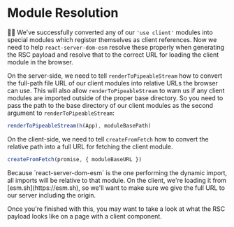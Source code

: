 # Module Resolution

<EpicVideo url="https://www.epicreact.dev/workshops/react-server-components/module-resolution" />

👨‍💼 We've successfully converted any of our `'use client'` modules into special
modules which register themselves as client references. Now we need to help
`react-server-dom-esm` resolve these properly when generating the RSC payload
and resolve that to the correct URL for loading the client module in the
browser.

On the server-side, we need to tell `renderToPipeableStream` how to convert the
full-path file URL of our client modules into relative URLs the browser can use.
This will also allow `renderToPipeableStream` to warn us if any client modules
are imported outside of the proper base directory. So you need to pass the path
to the base directory of our client modules as the second argument to
`renderToPipeableStream`:

```js
renderToPipeableStream(h(App), moduleBasePath)
```

On the client-side, we need to tell `createFromFetch` how to convert the
relative path into a full URL for fetching the client module.

```js
createFromFetch(promise, { moduleBaseURL })
```

<callout-warning>
	Because `react-server-dom-esm` is the one performing the dynamic import, all
	imports will be relative to that module. On the client, we're loading it from
	[esm.sh](https://esm.sh), so we'll want to make sure we give the full URL to
	our server including the origin.
</callout-warning>

Once you're finished with this, you may want to take a look at what the RSC
payload looks like on a page with a client component.
